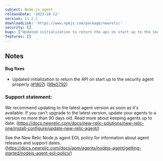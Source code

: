 ---
subject: Node.js agent
releaseDate: '2023-10-12'
version: 11.2.1
downloadLink: 'https://www.npmjs.com/package/newrelic'
security: []
bugs: ["Updated initialization to return the api on start up to the security agent properly"]
features: []
---

## Notes

#### Bug fixes

* Updated initialization to return the API on start up to the security agent properly ([#1807](https://github.com/newrelic/node-newrelic/pull/1807)) ([99e5792](https://github.com/newrelic/node-newrelic/commit/99e5792024263a61751b73976ed707ed51815388))


### Support statement:

We recommend updating to the latest agent version as soon as it's available. If you can't upgrade to the latest version, update your agents to a version no more than 90 days old. Read more about keeping agents up to date. (https://docs.newrelic.com/docs/new-relic-solutions/new-relic-one/install-configure/update-new-relic-agent/)

See the New Relic Node.js agent EOL policy for information about agent releases and support dates. (https://docs.newrelic.com/docs/apm/agents/nodejs-agent/getting-started/nodejs-agent-eol-policy/)
